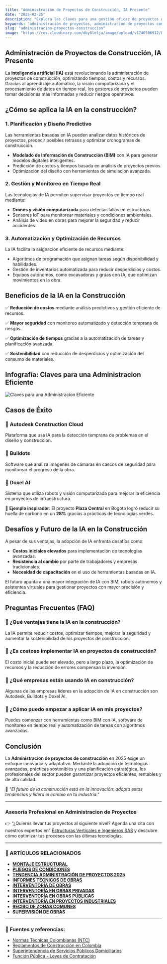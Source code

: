 ```yaml
---
title: "Administración de Proyectos de Construcción, IA Presente"  
date: "2025-02-25"  
description: "Explora las claves para una gestión eficaz de proyectos de construcción en 2025, con enfoque en innovación, sostenibilidad y tecnología."  
keywords: "administración de proyectos, administracion de proyectos construccion, gestión de proyectos de construcción, administración de construcción, gestión de obras, consultoria de obras, interventoria de obras, construcción 2025, tecnologías en construcción, planificación de proyectos, construcción sostenible, innovación en construcción, digitalización en construcción, gestión de riesgos en construcción, construcción eficiente"  
slug: "administracion-proyectos-construccion"  
image: "https://res.cloudinary.com/dby8lelja/image/upload/v1740506912/Estructuras%20Verticales%20e%20Ingenieros%20SAS/Imagenes%20Blog/Administraci%C3%B3n_de_Proyectos_de_Construcci%C3%B3n_bvh5oc.webp"  
---
```



## Administración de Proyectos de Construcción, IA Presente

La **inteligencia artificial (IA)** está revolucionando la administración de proyectos de construcción, optimizando tiempos, costos y recursos. Gracias al aprendizaje automático, la visión computarizada y el procesamiento de datos en tiempo real, los gestores de proyectos pueden tomar decisiones más informadas y reducir riesgos operativos.

## ¿Cómo se aplica la IA en la construcción?

### 1. **Planificación y Diseño Predictivo**
Las herramientas basadas en IA pueden analizar datos históricos de proyectos, predecir posibles retrasos y optimizar cronogramas de construcción.

- **Modelado de Información de Construcción (BIM)** con IA para generar modelos digitales inteligentes.
- Predicción de costos y tiempos basada en análisis de proyectos previos.
- Optimización del diseño con herramientas de simulación avanzada.

### 2. **Gestión y Monitoreo en Tiempo Real**
Las tecnologías de IA permiten supervisar proyectos en tiempo real mediante:

- **Drones y visión computarizada** para detectar fallas en estructuras.
- Sensores IoT para monitorear materiales y condiciones ambientales.
- Análisis de video en obras para mejorar la seguridad y reducir accidentes.

### 3. **Automatización y Optimización de Recursos**
La IA facilita la asignación eficiente de recursos mediante:

- Algoritmos de programación que asignan tareas según disponibilidad y habilidades.
- Gestión de inventarios automatizada para reducir desperdicios y costos.
- Equipos autónomos, como excavadoras y grúas con IA, que optimizan movimientos en la obra.

## Beneficios de la IA en la Construcción

✅ **Reducción de costos** mediante análisis predictivos y gestión eficiente de recursos.

✅ **Mayor seguridad** con monitoreo automatizado y detección temprana de riesgos.

✅ **Optimización de tiempos** gracias a la automatización de tareas y planificación avanzada.

✅ **Sostenibilidad** con reducción de desperdicios y optimización del consumo de materiales.

## Infografía: Claves para una Administracion Eficiente  

![Claves para una Administracion Eficiente](https://res.cloudinary.com/dby8lelja/image/upload/v1740404783/Estructuras%20Verticales%20e%20Ingenieros%20SAS/Imagenes%20Blog/consultoria_de_obras_civiles_infografia_loz5wd.webp)  


## Casos de Éxito

### 📌 **Autodesk Construction Cloud**
Plataforma que usa IA para la detección temprana de problemas en el diseño y construcción.

### 📌 **Buildots**
Software que analiza imágenes de cámaras en cascos de seguridad para monitorear el progreso de la obra.

### 📌 **Doxel AI**
Sistema que utiliza robots y visión computarizada para mejorar la eficiencia en proyectos de infraestructura.

🌱 **Ejemplo inspirador**: El proyecto **Plaza Central** en Bogota logró reducir su huella de carbono en un **28%** gracias a prácticas de tecnologías verdes.  


## Desafíos y Futuro de la IA en la Construcción

A pesar de sus ventajas, la adopción de IA enfrenta desafíos como:

- **Costos iniciales elevados** para implementación de tecnologías avanzadas.
- **Resistencia al cambio** por parte de trabajadores y empresas tradicionales.
- **Necesidad de capacitación** en el uso de herramientas basadas en IA.

El futuro apunta a una mayor integración de IA con BIM, robots autónomos y asistentes virtuales para gestionar proyectos con mayor precisión y eficiencia.

## Preguntas Frecuentes (FAQ)

### 📌 ¿Qué ventajas tiene la IA en la construcción?
La IA permite reducir costos, optimizar tiempos, mejorar la seguridad y aumentar la sostenibilidad de los proyectos de construcción.

### 📌 ¿Es costoso implementar IA en proyectos de construcción?
El costo inicial puede ser elevado, pero a largo plazo, la optimización de recursos y la reducción de errores compensan la inversión.

### 📌 ¿Qué empresas están usando IA en construcción?
Algunas de las empresas líderes en la adopción de IA en construcción son Autodesk, Buildots y Doxel AI.

### 📌 ¿Cómo puedo empezar a aplicar IA en mis proyectos?
Puedes comenzar con herramientas como BIM con IA, software de monitoreo en tiempo real y automatización de tareas con algoritmos avanzados.

## Conclusión  

La **Administracion de proyectos de construcción** en 2025 exige un enfoque innovador y adaptativo. Mediante la adopción de tecnologías avanzadas, prácticas sostenibles y una planificación estratégica, los profesionales del sector pueden garantizar proyectos eficientes, rentables y de alta calidad.  

📢 *"El futuro de la construcción está en la innovación: adopta estas tendencias y lidera el cambio en tu industria."*  

---

### Asesoría Profesional en Administracion de Proyectos  

👉 “¿Quieres llevar tus proyectos al siguiente nivel? Agenda una cita con nuestros expertos en” [Estructuras Verticales e Ingenieros SAS](https://www.estructurasverticales.com/) y descubre cómo optimizar tus procesos con las últimas tecnologías.  

---


### 📌 ARTÍCULOS RELACIONADOS  

- **[MONTAJE ESTRUCTURAL](https://www.estructurasverticales.com/blog/montaje-estructural-construccion)**  
- **[PLIEGOS DE CONDICIONES](https://www.estructurasverticales.com/blog/elaboracion-pliegos-condiciones)**  
- **[TENDENCIA ADMINISTRACIÓN DE PROYECTOS 2025](https://www.estructurasverticales.com/blog/administracion-proyectos-construccion)**  
- **[INFORMES TÉCNICOS DE OBRAS](https://www.estructurasverticales.com/blog/informes-tecnicos-obras)**  
- **[INTERVENTORÍA DE OBRAS](https://www.estructurasverticales.com/blog/interventoria-obras-colombia)**  
- **[INTERVENTORÍA EN OBRAS PRIVADAS](https://www.estructurasverticales.com/blog/interventoria-obras-privadas)**  
- **[INTERVENTORÍA EN OBRAS PÚBLICAS](https://www.estructurasverticales.com/blog/interventoria-obras-publicas)**  
- **[INTERVENTORÍA EN PROYECTOS INDUSTRIALES](https://www.estructurasverticales.com/blog/interventoria-proyectos-industriales)**  
- **[RECIBO DE ZONAS COMUNES](https://www.estructurasverticales.com/blog/recibo-zonas-comunes-ph)**  
- **[SUPERVISIÓN DE OBRAS](https://www.estructurasverticales.com/blog/supervision-obras-construccion)**  

---

### 🔗 **Fuentes y referencias:**  

- [Normas Técnicas Colombianas (NTC)](https://www.icontec.org/)  
- [Reglamentos de Construcción en Colombia](https://www.minvivienda.gov.co/)  
- [Superintendencia de Servicios Públicos Domiciliarios](https://www.superservicios.gov.co/)  
- [Función Pública - Leyes de Contratación](https://www.funcionpublica.gov.co/)  

